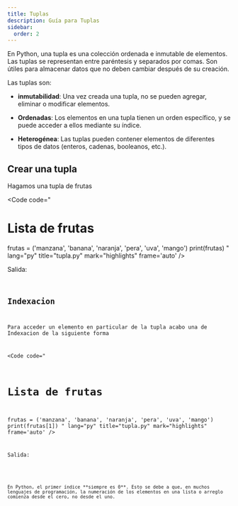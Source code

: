 ```yaml
---
title: Tuplas
description: Guía para Tuplas
sidebar:
  order: 2
---
```



En Python, una tupla es una colección ordenada e inmutable de elementos. Las tuplas se representan entre paréntesis y separados por comas. Son útiles para almacenar datos que no deben cambiar después de su creación. 

Las tuplas son:

- **inmutabilidad**: Una vez creada una tupla, no se pueden agregar, eliminar o modificar elementos. 

- **Ordenadas**: Los elementos en una tupla tienen un orden específico, y se puede acceder a ellos mediante su índice. 

- **Heterogénea**: Las tuplas pueden contener elementos de diferentes tipos de datos (enteros, cadenas, booleanos, etc.). 

## Crear una tupla

Hagamos una tupla de frutas

<Code 
code="
# Lista de frutas
frutas = ('manzana', 'banana', 'naranja', 'pera', 'uva', 'mango')
print(frutas)
"
lang="py" 
title="tupla.py" 
mark="highlights"
frame='auto' />

Salida:

<Code 
code="
('manzana', 'banana', 'naranja', 'pera', 'uva', 'mango')
"
title="terminal" 
mark="highlights"
frame='terminal' />

## Indexacion

Para acceder un elemento en particular de la tupla acabo una de Indexacion de la siguiente forma

<Code 
code="
# Lista de frutas
frutas = ('manzana', 'banana', 'naranja', 'pera', 'uva', 'mango')
print(frutas[1])
"
lang="py" 
title="tupla.py" 
mark="highlights"
frame='auto' />

Salida:

<Code 
code="
banana
"
title="terminal" 
mark="highlights"
frame='terminal' />

<Aside type="note">
En Python, el primer índice **siempre es 0**. Esto se debe a que, en muchos lenguajes de programación, la numeración de los elementos en una lista o arreglo comienza desde el cero, no desde el uno.
</Aside>
